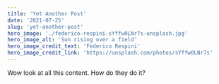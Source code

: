 ---
title: 'Yet Another Post'
date: '2021-07-25'
slug: 'yet-another-post'
hero_image: './federico-respini-sYffw0LNr7s-unsplash.jpg'
hero_image_alt: 'Sun rising over a field'
hero_image_credit_text: 'Federico Respini'
hero_image_credit_link: 'https://unsplash.com/photos/sYffw0LNr7s'
---

Wow look at all this content. How do they do it?
